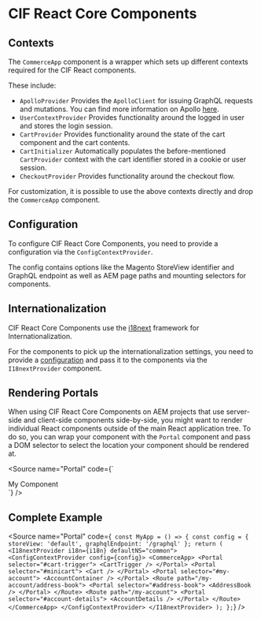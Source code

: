 
<Meta title="Commerce/Introduction" />

# CIF React Core Components

## Contexts
The `CommerceApp` component is a wrapper which sets up different contexts required for the CIF React components.

These include:
* `ApolloProvider`
    Provides the `ApolloClient` for issuing GraphQL requests and mutations. You can find more information on Apollo [here](https://www.apollographql.com/docs/react/).
* `UserContextProvider`
    Provides functionality around the logged in user and stores the login session.
* `CartProvider`
    Provides functionality around the state of the cart component and the cart contents.
* `CartInitializer`
    Automatically populates the before-mentioned `CartProvider` context with the cart identifier stored in a cookie or user session.
* `CheckoutProvider`
    Provides functionality around the checkout flow.

For customization, it is possible to use the above contexts directly and drop the `CommerceApp` component.

## Configuration
To configure CIF React Core Components, you need to provide a configuration via the `ConfigContextProvider`.

The config contains options like the Magento StoreView identifier and GraphQL endpoint as well as AEM page paths and mounting selectors for components.

## Internationalization
CIF React Core Components use the [i18next](https://www.i18next.com/) framework for Internationalization.

For the components to pick up the internationalization settings, you need to provide a [configuration](https://www.i18next.com/overview/configuration-options) and pass it to the components via the `I18nextProvider` component.

## Rendering Portals
When using CIF React Core Components on AEM projects that use server-side and client-side components side-by-side, you might want to render individual React components
outside of the main React application tree. To do so, you can wrap your component with the `Portal` component and pass a DOM selector to select the location your component should be rendered at.

<Source name="Portal" code={`
<div id="portal-test"></div>
<Portal selector="#portal-test">
    <div>My Component</div>
</Portal>
`} />

## Complete Example
<Source name="Portal" code={`
const MyApp = () => {
    const config = {
        storeView: 'default',
        graphqlEndpoint: '/graphql'
    };
    return (
        <I18nextProvider i18n={i18n} defaultNS="common">
            <ConfigContextProvider config={config}>
                <CommerceApp>
                    <Portal selector="#cart-trigger">
                        <CartTrigger />
                    </Portal>
                    <Portal selector="#minicart">
                        <Cart />
                    </Portal>
                    <Portal selector="#my-account">
                        <AccountContainer />
                    </Portal>
                    <Route path="/my-account/address-book">
                        <Portal selector="#address-book">
                            <AddressBook />
                        </Portal>
                    </Route>
                    <Route path="/my-account">
                        <Portal selector="#account-details">
                            <AccountDetails />
                        </Portal>
                    </Route>
                </CommerceApp>
            </ConfigContextProvider>
        </I18nextProvider>
    );
};`} />